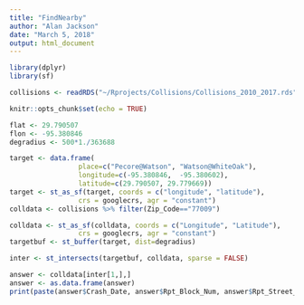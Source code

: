 ```yaml
---
title: "FindNearby"
author: "Alan Jackson"
date: "March 5, 2018"
output: html_document
---
```


```r

library(dplyr)
library(sf)

collisions <- readRDS("~/Rprojects/Collisions/Collisions_2010_2017.rds")

knitr::opts_chunk$set(echo = TRUE)
```

``` r
flat <- 29.790507
flon <- -95.380846
degradius <- 500*1./363688

target <- data.frame(
                 place=c("Pecore@Watson", "Watson@WhiteOak"),
                 longitude=c(-95.380846,  -95.380602),
                 latitude=c(29.790507, 29.779669))
target <- st_as_sf(target, coords = c("longitude", "latitude"), 
                 crs = googlecrs, agr = "constant")
colldata <- collisions %>% filter(Zip_Code=="77009")

colldata <- st_as_sf(colldata, coords = c("Longitude", "Latitude"), 
                 crs = googlecrs, agr = "constant")
targetbuf <- st_buffer(target, dist=degradius)

inter <- st_intersects(targetbuf, colldata, sparse = FALSE)

answer <- colldata[inter[1,],]
answer <- as.data.frame(answer)
print(paste(answer$Crash_Date, answer$Rpt_Block_Num, answer$Rpt_Street_Name, answer$Severity))


```
